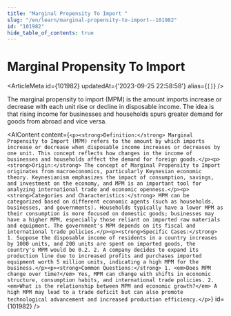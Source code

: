 ```yaml
---
title: "Marginal Propensity To Import "
slug: "/en/learn/marginal-propensity-to-import--101982"
id: "101982"
hide_table_of_contents: true
---
```



# Marginal Propensity To Import 

<ArticleMeta id={101982} updatedAt={'2023-09-25 22:58:58'} alias={`[]`} />
<div className='border-solid border-b border-t-0 my-4 border-[var(--ifm-color-gray-300)]' />

The marginal propensity to import (MPM) is the amount imports increase or decrease with each unit rise or decline in disposable income. The idea is that rising income for businesses and households spurs greater demand for goods from abroad and vice versa.

<AIContent content={`<p><strong>Definition:</strong> Marginal Propensity to Import (MPM) refers to the amount by which imports increase or decrease when disposable income increases or decreases by one unit. This concept reflects how changes in the income of businesses and households affect the demand for foreign goods.</p><p><strong>Origin:</strong> The concept of Marginal Propensity to Import originates from macroeconomics, particularly Keynesian economic theory. Keynesianism emphasizes the impact of consumption, savings, and investment on the economy, and MPM is an important tool for analyzing international trade and economic openness.</p><p><strong>Categories and Characteristics:</strong> MPM can be categorized based on different economic agents (such as households, businesses, and governments). Households typically have a lower MPM as their consumption is more focused on domestic goods; businesses may have a higher MPM, especially those reliant on imported raw materials and equipment. The government's MPM depends on its fiscal and international trade policies.</p><p><strong>Specific Cases:</strong> 1. Suppose the disposable income of residents in a country increases by 1000 units, and 200 units are spent on imported goods, the country's MPM would be 0.2. 2. A company decides to expand its production line due to increased profits and purchases imported equipment worth 5 million units, indicating a high MPM for the business.</p><p><strong>Common Questions:</strong> 1. <em>Does MPM change over time?</em> Yes, MPM can change with shifts in economic structure, consumption habits, and international trade policies. 2. <em>What is the relationship between MPM and economic growth?</em> A high MPM may lead to a trade deficit but can also promote technological advancement and increased production efficiency.</p>`} id={101982} />
